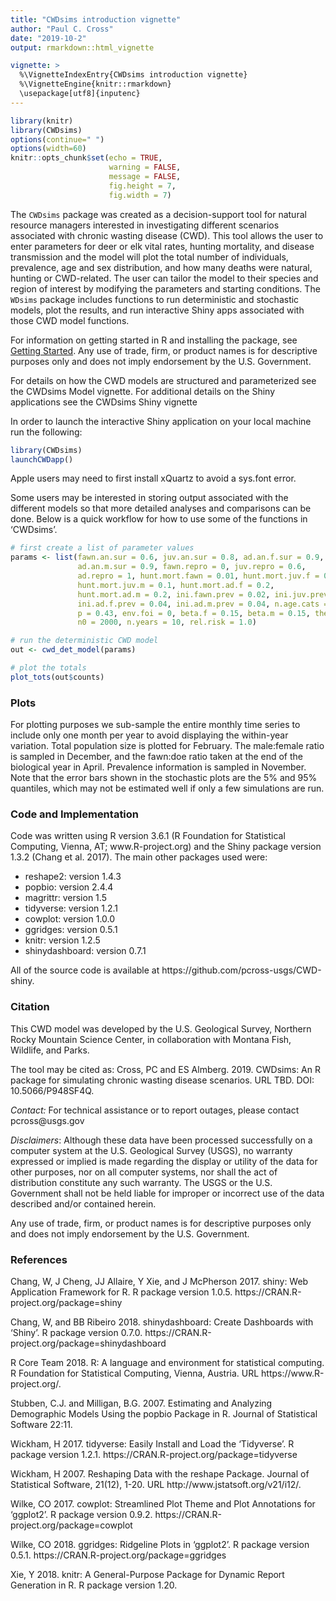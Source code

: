 ```yaml
---
title: "CWDsims introduction vignette"
author: "Paul C. Cross"
date: "2019-10-2"
output: rmarkdown::html_vignette

vignette: >
  %\VignetteIndexEntry{CWDsims introduction vignette}
  %\VignetteEngine{knitr::rmarkdown}
  \usepackage[utf8]{inputenc}
---
```


```r
library(knitr)
library(CWDsims)
options(continue=" ")
options(width=60)
knitr::opts_chunk$set(echo = TRUE,
                      warning = FALSE,
                      message = FALSE,
                      fig.height = 7,
                      fig.width = 7)
```

The `CWDsims` package was created as a decision-support tool for natural resource managers interested in investigating different scenarios associated with chronic wasting disease (CWD). This tool allows the user to enter parameters for deer or elk vital rates, hunting mortality, and disease transmission and the model will plot the total number of individuals, prevalence, age and sex distribution, and how many deaths were natural, hunting or CWD-related. The user can tailor the model to their species and region of interest by modifying the parameters and starting conditions. The `WDsims` package includes functions to run deterministic and stochastic models, plot the results, and run interactive Shiny apps associated with those CWD model functions.

For information on getting started in R and installing the package, see [Getting Started](#getting-started-in-r). Any use of trade, firm, or product names is for descriptive purposes only and does not imply endorsement by the U.S. Government.

For details on how the CWD models are structured and parameterized see the CWDsims Model vignette. For additional details on the Shiny applications see the CWDsims Shiny vignette

In order to launch the interactive Shiny application on your local machine run the following:

```r
library(CWDsims)
launchCWDapp()
```

Apple users may need to first install xQuartz to avoid a sys.font error. 

Some users may be interested in storing output associated with the different models so that more detailed analyses and comparisons can be done. Below is a quick workflow for how to use some of the functions in 'CWDsims'.

```r
# first create a list of parameter values
params <- list(fawn.an.sur = 0.6, juv.an.sur = 0.8, ad.an.f.sur = 0.9,
               ad.an.m.sur = 0.9, fawn.repro = 0, juv.repro = 0.6,
               ad.repro = 1, hunt.mort.fawn = 0.01, hunt.mort.juv.f = 0.1,
               hunt.mort.juv.m = 0.1, hunt.mort.ad.f = 0.2, 
               hunt.mort.ad.m = 0.2, ini.fawn.prev = 0.02, ini.juv.prev = 0.03,
               ini.ad.f.prev = 0.04, ini.ad.m.prev = 0.04, n.age.cats = 12, 
               p = 0.43, env.foi = 0, beta.f = 0.15, beta.m = 0.15, theta = 1, 
               n0 = 2000, n.years = 10, rel.risk = 1.0)

# run the deterministic CWD model
out <- cwd_det_model(params)

# plot the totals
plot_tots(out$counts)
```
### Plots

For plotting purposes we sub-sample the entire monthly time series to include only one month per year to avoid displaying the within-year variation.  Total population size is plotted for February. The male:female ratio is sampled in December, and the fawn:doe ratio taken at the end of the biological year in April. Prevalence information is sampled in November. Note that the error bars shown in the stochastic plots are the 5% and 95% quantiles, which may not be estimated well if only a few simulations are run.

### Code and Implementation

Code was written using R version 3.6.1 (R Foundation for Statistical Computing, Vienna, AT; www.R-project.org) and the Shiny package version 1.3.2 (Chang et al. 2017). The main other packages used were:

* reshape2: version 1.4.3
* popbio: version 2.4.4
* magrittr: version 1.5
* tidyverse: version 1.2.1
* cowplot: version 1.0.0
* ggridges: version 0.5.1
* knitr: version 1.2.5
* shinydashboard: version 0.7.1

All of the source code is available at https://github.com/pcross-usgs/CWD-shiny.

### Citation
This CWD model was developed by the U.S. Geological Survey, Northern Rocky Mountain Science Center, in collaboration with Montana Fish, Wildlife, and Parks.

The tool may be cited as:
Cross, PC and ES Almberg. 2019. CWDsims: An R package for simulating chronic wasting disease scenarios. URL TBD. DOI: 10.5066/P948SF4Q.

*Contact:* For technical assistance or to report outages, please contact pcross@usgs.gov

*Disclaimers*: Although these data have been processed successfully on a computer system at the U.S. Geological Survey (USGS), no warranty expressed or implied is made regarding the display or utility of the data for other purposes, nor on all computer systems, nor shall the act of distribution constitute any such warranty. The USGS or the U.S. Government shall not be held liable for improper or incorrect use of the data described and/or contained herein.

Any use of trade, firm, or product names is for descriptive purposes only and does not imply endorsement by the U.S. Government.

### References
Chang, W, J Cheng, JJ Allaire, Y Xie, and J McPherson 2017. shiny: Web
  Application Framework for R. R package version 1.0.5. https://CRAN.R-project.org/package=shiny

Chang, W, and BB Ribeiro 2018. shinydashboard: Create Dashboards with 'Shiny'.
  R package version 0.7.0. https://CRAN.R-project.org/package=shinydashboard

R Core Team 2018. R: A language and environment for statistical computing. R Foundation for
  Statistical Computing, Vienna, Austria. URL https://www.R-project.org/.

Stubben, C.J. and Milligan, B.G. 2007. Estimating and Analyzing Demographic Models Using the popbio Package in R. Journal of Statistical Software 22:11.

Wickham, H 2017. tidyverse: Easily Install and Load the 'Tidyverse'. R package version
  1.2.1. https://CRAN.R-project.org/package=tidyverse

Wickham, H 2007. Reshaping Data with the reshape Package. Journal of Statistical Software, 21(12), 1-20.
URL http://www.jstatsoft.org/v21/i12/.

Wilke, CO 2017. cowplot: Streamlined Plot Theme and Plot Annotations for 'ggplot2'. R
  package version 0.9.2. https://CRAN.R-project.org/package=cowplot

Wilke, CO 2018. ggridges: Ridgeline Plots in 'ggplot2'. R package version 0.5.1.
  https://CRAN.R-project.org/package=ggridges

Xie, Y 2018. knitr: A General-Purpose Package for Dynamic Report Generation in R. R package
  version 1.20.
